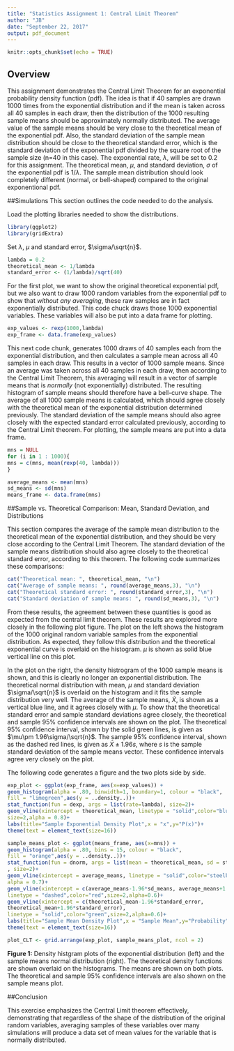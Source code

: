```yaml
---
title: "Statistics Assignment 1: Central Limit Theorem"
author: "JB"
date: "September 22, 2017"
output: pdf_document
---
```


```r
knitr::opts_chunk$set(echo = TRUE)
```
## Overview
This assignment demonstrates the Central Limit Theorem for an exponential
probability density function (pdf).  The idea is that if 40 samples are drawn
1000 times from the exponential distribution and if the mean is taken
across all 40 samples in each draw, then the distribution of the 1000 resulting
sample means should be approximately normally distributed.  The average value
of the sample means should be very close to the theoretical mean of the exponential
pdf.  Also, the standard deviation of the sample mean distribution should
be close to the theoretical standard error, which is the standard deviation of the
exponential pdf divided by the square root of the sample size (n=40 in this
case).  The exponential rate, $\lambda$, will be set to 0.2 for this assignment.
The theoretical mean, $\mu$, and standard deviation, $\sigma$ of the exponential pdf 
is $1/\lambda$.  The sample mean distribution should look completely different (normal,
or bell-shaped) compared to the original exponentional pdf.

##Simulations
This section outlines the code needed to do the analysis.

Load the plotting libraries needed to show the distributions.
```r
library(ggplot2)
library(gridExtra)
```

Set $\lambda$, $\mu$ and standard error, $\sigma/\sqrt{n}$.
```r
lambda = 0.2
theoretical_mean <- 1/lambda
standard_error <- (1/lambda)/sqrt(40)
```

For the first plot, we want to show the original theoretical exponential pdf,
but we also want to draw 1000 random variables from the exponential pdf to show
that *without any averaging*, these raw samples are in fact exponentially
distributed.  This code chuck draws those 1000 exponential variables. These
variables will also be put into a data frame for plotting.
```r
exp_values <- rexp(1000,lambda)
exp_frame <- data.frame(exp_values)
```

This next code chunk, generates 1000 draws of 40 samples each from the
exponential distribution, and then calculates a sample mean across all 40
samples in each draw.  This results in a vector of 1000 sample means. 
Since an average was taken across all 40 samples in each draw, then 
according to the Central Limit Theorem, this averaging will result in a
vector of sample means that is *normally* (not exponentially) distributed.
The resulting histogram of sample means should therefore have a bell-curve
shape.  The average of all 1000 sample means is calculated, which should agree
closely with the theoretical mean of the exponential distribution determined
previously.  The standard deviation of the sample means should also agree
closely with the expected standard error calculated previously, according
to the Central Limit theorem.  For plotting, the sample means are put into
a data frame.
```r
mns = NULL
for (i in 1 : 1000){
mns = c(mns, mean(rexp(40, lambda)))
}

average_means <- mean(mns)
sd_means <- sd(mns)
means_frame <- data.frame(mns)
```

##Sample vs. Theoretical Comparison: Mean, Standard Deviation, and Distributions

This section compares the average of the sample mean distribution to the theoretical
mean of the exponential distribution, and they should be very close according to the 
Central Limit Theorem.  The standard deviation of the sample means distribution
should also agree closely to the theoretical standard error, according to this theorem.
The following code summarizes these comparisons:
```r
cat("Theoretical mean: ", theoretical_mean, "\n")
cat("Average of sample means: ", round(average_means,3), "\n")
cat("Theoretical standard error: ", round(standard_error,3), "\n")
cat("Standard deviation of sample means: ", round(sd_means,3), "\n")
```

From these results, the agreement between these quantities is good as expected
from the central limit theorem.  These results are explored more closely in the 
following plot figure.  The plot on the left shows the histogram of the 1000 
original random variable samples from the exponential distribution.  As expected,
they follow this distribution and the theoretical exponential curve is overlaid
on the histogram. $\mu$ is shown as solid blue vertical line on this plot.

In the plot on the right, the density histrogram of the 1000 sample means is shown,
and this is clearly no longer an exponential distribution.  The theoretical normal
distribution with mean, $\mu$ and standard deviation $\sigma/\sqrt{n}$ is overlaid
on the histogram and it fits the sample distribution very well.  The average of the
sample means, $\bar{X}$, is shown as a vertical blue line, and it agrees closely
with $\mu$.  To show that the theoretical standard error and sample standard
deviations agree closely, the theoretical and sample 95% confidence intervals are
shown on the plot.  The theoretical 95% confidence interval, shown by the solid
green lines, is given as $\mu\pm 1.96\sigma/\sqrt{n}$.  The sample 95% confidence
interval, shown as the dashed red lines, is given as $\bar{X}\pm 1.96s$, where $s$
is the sample standard deviation of the sample means vector.  These confidence
intervals agree very closely on the plot.

The following code generates a figure and the two plots side by side.
```r
exp_plot <- ggplot(exp_frame, aes(x=exp_values)) +
geom_histogram(alpha = .80, binwidth=1, boundary=1, colour = "black", 
fill = "limegreen",aes(y = ..density..))+
stat_function(fun = dexp, args = list(rate=lambda), size=2)+
geom_vline(xintercept = theoretical_mean, linetype = "solid",color="blue",
size=2,alpha = 0.8)+
labs(title="Sample Exponential Density Plot",x = "x",y="P(x)")+
theme(text = element_text(size=16))

sample_means_plot <- ggplot(means_frame, aes(x=mns)) +
geom_histogram(alpha = .80, bins = 15, colour = "black", 
fill = "orange",aes(y = ..density..))+
stat_function(fun = dnorm, args = list(mean = theoretical_mean, sd = standard_error)
, size=2)+
geom_vline(xintercept = average_means, linetype = "solid",color="steelblue",size=2,
alpha = 0.7)+
geom_vline(xintercept = c(average_means-1.96*sd_means, average_means+1.96*sd_means),
linetype = "dashed",color="red",size=2,alpha=0.6)+
geom_vline(xintercept = c(theoretical_mean-1.96*standard_error, 
theoretical_mean+1.96*standard_error),
linetype = "solid",color="green",size=2,alpha=0.6)+
labs(title="Sample Mean Density Plot",x = "Sample Mean",y="Probability")+
theme(text = element_text(size=16))

plot_CLT <- grid.arrange(exp_plot, sample_means_plot, ncol = 2)
```

**Figure 1:** Density histgram plots of the exponential distribution (left) and 
the sample means normal distribution (right).  The theoretical density functions 
are shown overlaid on the histograms.  The means are shown on both plots.  The
theoretical and sample 95% confidence intervals are also shown on the sample
means plot.

##Conclusion

This exercise emphasizes the Central Limit theorem effectively, demonstrating
that regardless of the shape of the distribution of the original random variables,
averaging samples of these variables over many simulations will produce a data set of
mean values for the variable that is normally distributed.  

